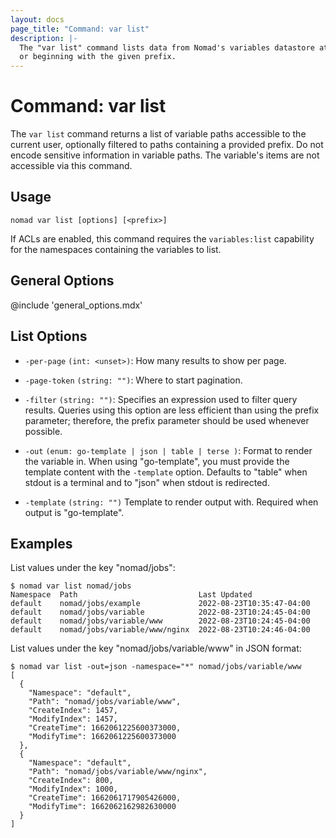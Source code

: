 ```yaml
---
layout: docs
page_title: "Command: var list"
description: |-
  The "var list" command lists data from Nomad's variables datastore at
  or beginning with the given prefix.
---
```


# Command: var list

The `var list` command returns a list of variable paths accessible to the
current user, optionally filtered to paths containing a provided prefix. Do not
encode sensitive information in variable paths. The variable's items are not
accessible via this command.

## Usage

```plaintext
nomad var list [options] [<prefix>]
```

If ACLs are enabled, this command requires the `variables:list` capability for
the namespaces containing the variables to list.

## General Options

@include 'general_options.mdx'

## List Options

- `-per-page` `(int: <unset>)`: How many results to show per page.

- `-page-token` `(string: "")`: Where to start pagination.

- `-filter` `(string: "")`: Specifies an expression used to filter query
  results. Queries using this option are less efficient than using the prefix
  parameter; therefore, the prefix parameter should be used whenever possible.

- `-out` `(enum: go-template | json | table | terse )`: Format to render the
  variable in. When using "go-template", you must provide the template content
  with the `-template` option. Defaults to "table" when stdout is a terminal and
  to "json" when stdout is redirected.

- `-template` `(string: "")` Template to render output with. Required when
  output is "go-template".

## Examples

List values under the key "nomad/jobs":

```shell-session
$ nomad var list nomad/jobs
Namespace  Path                           Last Updated
default    nomad/jobs/example             2022-08-23T10:35:47-04:00
default    nomad/jobs/variable            2022-08-23T10:24:45-04:00
default    nomad/jobs/variable/www        2022-08-23T10:24:45-04:00
default    nomad/jobs/variable/www/nginx  2022-08-23T10:24:46-04:00
```

List values under the key "nomad/jobs/variable/www" in JSON format:

```shell-session
$ nomad var list -out=json -namespace="*" nomad/jobs/variable/www
[
  {
    "Namespace": "default",
    "Path": "nomad/jobs/variable/www",
    "CreateIndex": 1457,
    "ModifyIndex": 1457,
    "CreateTime": 1662061225600373000,
    "ModifyTime": 1662061225600373000
  },
  {
    "Namespace": "default",
    "Path": "nomad/jobs/variable/www/nginx",
    "CreateIndex": 800,
    "ModifyIndex": 1000,
    "CreateTime": 1662061717905426000,
    "ModifyTime": 1662062162982630000
  }
]
```
